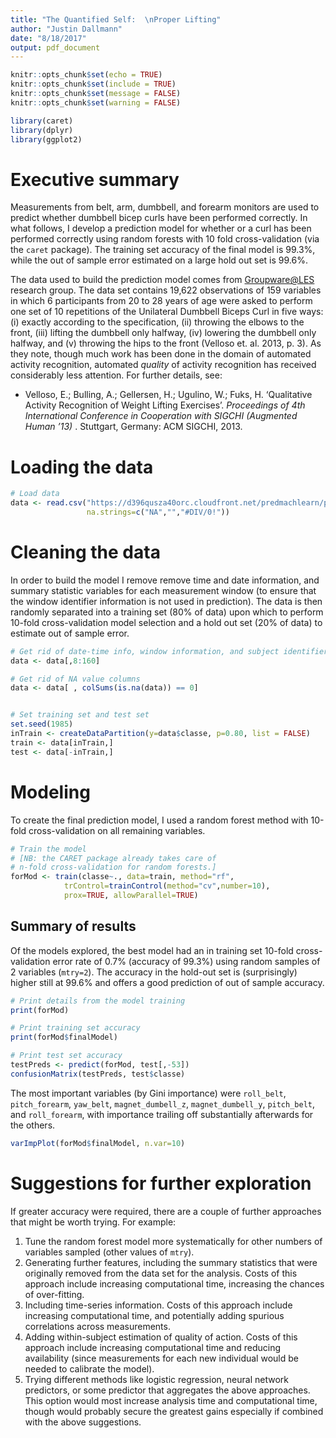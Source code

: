 ```yaml
---
title: "The Quantified Self:  \nProper Lifting"
author: "Justin Dallmann"
date: "8/18/2017"
output: pdf_document
---
```

```r
knitr::opts_chunk$set(echo = TRUE)
knitr::opts_chunk$set(include = TRUE)
knitr::opts_chunk$set(message = FALSE)
knitr::opts_chunk$set(warning = FALSE)
```

```r
library(caret)
library(dplyr)
library(ggplot2)
```


# Executive summary
Measurements from belt, arm, dumbbell, and forearm monitors are used to predict whether dumbbell bicep curls have been performed correctly. In what follows, I develop a prediction model for whether or a curl has been performed correctly using random forests with 10 fold cross-validation (via the `caret` package). The training set accuracy of the final model is 99.3%, while the out of sample error estimated on a large hold out set is 99.6%.

The data used to build the prediction model comes from [Groupware@LES](http://groupware.les.inf.puc-rio.br/har) research group. The data set contains 19,622 observations of 159 variables in which 6 participants from 20 to 28 years of age were asked to perform one set of 10 repetitions of the Unilateral Dumbbell Biceps Curl in five ways: (i) exactly according to the specification, (ii) throwing the elbows to the front, (iii) lifting the dumbbell only halfway, (iv) lowering the dumbbell only halfway, and (v) throwing the hips to the front (Velloso et. al. 2013, p. 3). As they note, though much work has been done in the domain of automated activity recognition, automated *quality* of activity recognition has received considerably less attention. For further details, see:

- Velloso, E.; Bulling, A.; Gellersen, H.; Ugulino, W.; Fuks, H. 'Qualitative Activity Recognition of Weight Lifting Exercises'. *Proceedings of 4th International Conference in Cooperation with SIGCHI (Augmented Human '13)* . Stuttgart, Germany: ACM SIGCHI, 2013.



# Loading the data
```r
# Load data
data <- read.csv("https://d396qusza40orc.cloudfront.net/predmachlearn/pml-training.csv",
                 na.strings=c("NA","","#DIV/0!"))
```



# Cleaning the data
In order to build the model I remove remove time and date information, and summary statistic variables for each measurement window (to ensure that the window identifier information is not used in prediction). The data is then randomly separated into a training set (80% of data) upon which to perform 10-fold cross-validation model selection and a hold out set (20% of data) to estimate out of sample error.

```r
# Get rid of date-time info, window information, and subject identifiers
data <- data[,8:160]

# Get rid of NA value columns
data <- data[ , colSums(is.na(data)) == 0]


# Set training set and test set
set.seed(1985)
inTrain <- createDataPartition(y=data$classe, p=0.80, list = FALSE) 
train <- data[inTrain,]
test <- data[-inTrain,]
```


# Modeling
To create the final prediction model, I used a random forest method with 10-fold cross-validation on all remaining variables.
```r
# Train the model
# [NB: the CARET package already takes care of 
# n-fold cross-validation for random forests.]
forMod <- train(classe~., data=train, method="rf", 
            trControl=trainControl(method="cv",number=10),
            prox=TRUE, allowParallel=TRUE)
```





## Summary of results
Of the models explored, the best model had an in training set 10-fold cross-validation error rate of 0.7% (accuracy of 99.3%) using random samples of 2 variables (`mtry=2`). The accuracy in the hold-out set is (surprisingly) higher still at 99.6% and offers a good prediction of out of sample accuracy.

```r
# Print details from the model training
print(forMod)

# Print training set accuracy
print(forMod$finalModel)

# Print test set accuracy
testPreds <- predict(forMod, test[,-53])
confusionMatrix(testPreds, test$classe)
```

The most important variables (by Gini importance) were `roll_belt`, `pitch_forearm`, `yaw_belt`, `magnet_dumbell_z`, `magnet_dumbell_y`, `pitch_belt`, and `roll_forearm`, with importance trailing off substantially afterwards for the others.

```r
varImpPlot(forMod$finalModel, n.var=10)
```

# Suggestions for further exploration
If greater accuracy were required, there are a couple of further approaches that might be worth trying. For example:

1. Tune the random forest model more systematically for other numbers of variables sampled  (other values of `mtry`).
2. Generating further features, including the summary statistics that were originally removed from the data set for the analysis. Costs of this approach include increasing computational time, increasing the chances of over-fitting.
3. Including time-series information. Costs of this approach include increasing computational time, and potentially adding spurious correlations across  measurements.
4. Adding within-subject estimation of quality of action. Costs of this approach include increasing computational time and reducing availability (since measurements for each new individual would be needed to calibrate the model).
5. Trying different methods like logistic regression, neural network predictors, or some predictor that aggregates the above approaches. This option would most increase analysis time and computational time, though would probably secure the greatest gains especially if combined with the above suggestions.